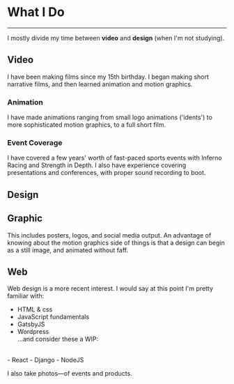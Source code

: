 <div class="page-wrapper">

# What I Do

<hr />

I mostly divide my time between **video** and **design** (when I'm not studying).

## Video

I have been making films since my 15th birthday. I began making short narrative films, and then learned animation and motion graphics.

### Animation

I have made animations ranging from small logo animations ('idents') to more sophisticated motion graphics, to a full short film.

### Event Coverage

I have covered a few years' worth of fast-paced sports events with Inferno Racing and Strength in Depth. I also have experience covering presentations and conferences, with proper sound recording to boot.

## Design

## Graphic

This includes posters, logos, and social media output. An advantage of knowing about the motion graphics side of things is that a design can begin as a still image, and animated without faff.

## Web

Web design is a more recent interest. I would say at this point I'm pretty familiar with:

- HTML & css
- JavaScript fundamentals
- GatsbyJS
- Wordpress
  <br/>
...and consider these a WIP:
<br/>
- React
- Django
- NodeJS

I also take photos—of events and products.

</div>
